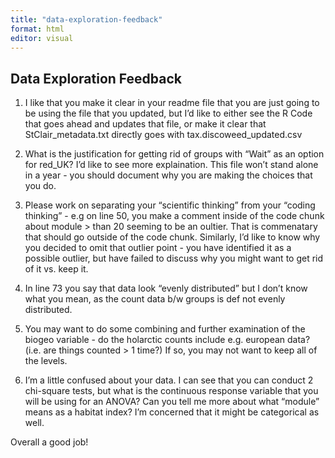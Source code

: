```yaml
---
title: "data-exploration-feedback"
format: html
editor: visual
---
```


## Data Exploration Feedback

1.  I like that you make it clear in your readme file that you are just going to be using the file that you updated, but I'd like to either see the R Code that goes ahead and updates that file, or make it clear that StClair_metadata.txt directly goes with tax.discoweed_updated.csv

2.  What is the justification for getting rid of groups with "Wait" as an option for red_UK? I'd like to see more explaination. This file won't stand alone in a year - you should document why you are making the choices that you do.

3.  Please work on separating your "scientific thinking" from your "coding thinking" - e.g on line 50, you make a comment inside of the code chunk about module \> than 20 seeming to be an oultier. That is commenatary that should go outside of the code chunk. Similarly, I'd like to know why you decided to omit that outlier point - you have identified it as a possible outlier, but have failed to discuss why you might want to get rid of it vs. keep it.

4.  In line 73 you say that data look "evenly distributed" but I don't know what you mean, as the count data b/w groups is def not evenly distributed.

5.  You may want to do some combining and further examination of the biogeo variable - do the holarctic counts include e.g. european data? (i.e. are things counted \> 1 time?) If so, you may not want to keep all of the levels.

6.  I'm a little confused about your data. I can see that you can conduct 2 chi-square tests, but what is the continuous response variable that you will be using for an ANOVA? Can you tell me more about what "module" means as a habitat index? I'm concerned that it might be categorical as well.

Overall a good job! 
